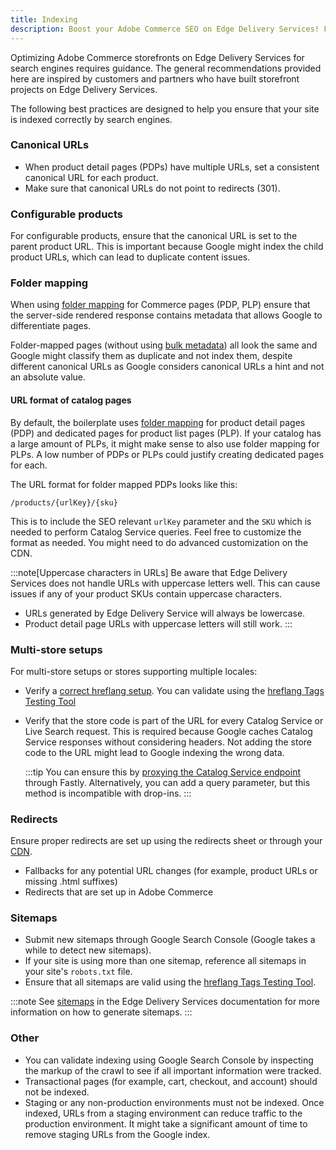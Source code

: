 ```yaml
---
title: Indexing
description: Boost your Adobe Commerce SEO on Edge Delivery Services! Follow our guidelines on data layers, canonical URLs, redirects, and sitemaps.
---
```


Optimizing Adobe Commerce storefronts on Edge Delivery Services for search engines requires guidance. The general recommendations provided here are inspired by customers and partners who have built storefront projects on Edge Delivery Services.

The following best practices are designed to help you ensure that your site is indexed correctly by search engines.

### Canonical URLs

- When product detail pages (PDPs) have multiple URLs, set a consistent canonical URL for each product.
- Make sure that canonical URLs do not point to redirects (301).

### Configurable products

For configurable products, ensure that the canonical URL is set to the parent product URL. This is important because Google might index the child product URLs, which can lead to duplicate content issues.

### Folder mapping

When using [folder mapping](https://www.aem.live/developer/folder-mapping) for Commerce pages (PDP, PLP) ensure that the server-side rendered response contains metadata that allows Google to differentiate pages.

Folder-mapped pages (without using [bulk metadata](https://www.aem.live/docs/bulk-metadata)) all look the same and Google might classify them as duplicate and not index them, despite different canonical URLs as Google considers canonical URLs a hint and not an absolute value.

#### URL format of catalog pages

By default, the boilerplate uses [folder mapping](https://www.aem.live/developer/folder-mapping) for product detail pages (PDP) and dedicated pages for product list pages (PLP). If your catalog has a large amount of PLPs, it might make sense to also use folder mapping for PLPs. A low number of PDPs or PLPs could justify creating dedicated pages for each.

The URL format for folder mapped PDPs looks like this:

```plaintext
/products/{urlKey}/{sku}
```

This is to include the SEO relevant `urlKey` parameter and the `SKU` which is needed to perform Catalog Service queries. Feel free to customize the format as needed. You might need to do advanced customization on the CDN.

:::note[Uppercase characters in URLs]
Be aware that Edge Delivery Services does not handle URLs with uppercase letters well. This can cause issues if any of your product SKUs contain uppercase characters.

- URLs generated by Edge Delivery Service will always be lowercase.
- Product detail page URLs with uppercase letters will still work.
  :::

### Multi-store setups

For multi-store setups or stores supporting multiple locales:

- Verify a [correct hreflang setup](https://www.aem.live/developer/sitemap#specifying-the-primary-language-manually). You can validate using the [hreflang Tags Testing Tool](https://technicalseo.com/tools/hreflang/)

- Verify that the store code is part of the URL for every Catalog Service or Live Search request. This is required because Google caches Catalog Service responses without considering headers. Not adding the store code to the URL might lead to Google indexing the wrong data.

  :::tip
  You can ensure this by [proxying the Catalog Service endpoint](/setup/content-delivery-network/) through Fastly. Alternatively, you can add a query parameter, but this method is incompatible with drop-ins.
  :::

### Redirects

Ensure proper redirects are set up using the redirects sheet or through your [CDN](/setup/content-delivery-network/).

- Fallbacks for any potential URL changes (for example, product URLs or missing .html suffixes)
- Redirects that are set up in Adobe Commerce

### Sitemaps

- Submit new sitemaps through Google Search Console (Google takes a while to detect new sitemaps).
- If your site is using more than one sitemap, reference all sitemaps in your site's `robots.txt` file.
- Ensure that all sitemaps are valid using the [hreflang Tags Testing Tool](https://technicalseo.com/tools/hreflang/).

:::note
See [sitemaps](https://www.aem.live/developer/sitemap) in the Edge Delivery Services documentation for more information on how to generate sitemaps.
:::

### Other

- You can validate indexing using Google Search Console by inspecting the markup of the crawl to see if all important information were tracked.
- Transactional pages (for example, cart, checkout, and account) should not be indexed.
- Staging or any non-production environments must not be indexed. Once indexed, URLs from a staging environment can reduce traffic to the production environment. It might take a significant amount of time to remove staging URLs from the Google index.
